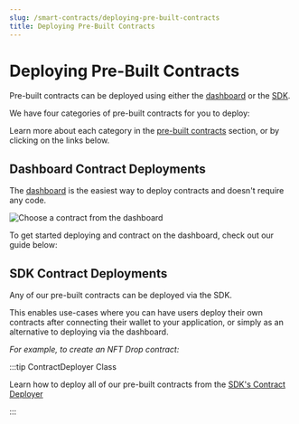 ```yaml
---
slug: /smart-contracts/deploying-pre-built-contracts
title: Deploying Pre-Built Contracts
---
```



# Deploying Pre-Built Contracts

Pre-built contracts can be deployed using either the [dashboard](https://thirdweb.com/contracts/new) or the [SDK](/smart-contracts/deploying-pre-built-contracts#sdk-contract-deployments).

<div className="row" style={{marginBottom:24}}>

<div className="col col--6" style={{ marginTop: 8 }}>
  <QuickstartCard
    name="Dashboard Quick Start (NFT Drop)"
    link="/getting-started/deploying-contracts"
    image="/assets/icons/token.svg"
  />
</div>

<div className="col col--6" style={{ marginTop: 8 }}>
  <QuickstartCard
    name="Create an NFT Drop with TypeScript"
    link="/guides/create-a-drop-with-typescript-sdk"
    image="/assets/icons/drop.svg"
  />
</div>

</div>

We have four categories of pre-built contracts for you to deploy:

Learn more about each category in the [pre-built contracts](/pre-built-contracts) section, or by clicking on the links below.

<div className="row" style={{marginBottom:24}}>
<div className="col col--3" style={{ marginTop: 8 }}>
  <QuickstartCard
    name="NFTs"
    link="/pre-built-contracts/nfts"
    image="/assets/icons/drop.svg"
  />
</div>

<div className="col col--3" style={{ marginTop: 8 }}>
  <QuickstartCard
    name="Tokens"
    link="/pre-built-contracts/tokens"
    image="/assets/icons/token.svg"
  />
</div>

<div className="col col--3" style={{ marginTop: 8 }}>
  <QuickstartCard
    name="Marketplace"
    link="/pre-built-contracts/marketplace"
    image="/assets/icons/marketplace.svg"
  />
</div>

<div className="col col--3" style={{ marginTop: 8 }}>
  <QuickstartCard
    name="More"
    link="/pre-built-contracts/other"
    image="/assets/icons/split.svg"
  />
</div>

</div>

## Dashboard Contract Deployments

The [dashboard](https://thirdweb.com/dashboard) is the easiest way to deploy contracts and doesn't require any code.

![Choose a contract from the dashboard](../assets/choose-contract.png)

To get started deploying and contract on the dashboard, check out our guide below:

<div className="col col--12" style={{ marginTop: 8 }}>
  <QuickstartCard
    name="Release an NFT drop on your own site without writing any code"
    link="/guides/release-an-nft-drop-with-no-code"
    image="/assets/icons/drop.svg"
  />
</div>

## SDK Contract Deployments

Any of our pre-built contracts can be deployed via the SDK.

This enables use-cases where you can have users deploy their own contracts after connecting their wallet to your application,
or simply as an alternative to deploying via the dashboard.

_For example, to create an NFT Drop contract:_

<DeployingContractsCodeTabs />

:::tip ContractDeployer Class

Learn how to deploy all of our pre-built contracts from the [SDK's Contract Deployer](/typescript/sdk.contractdeployer)

:::
